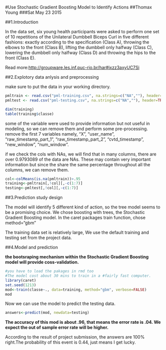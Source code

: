 
#Use Stochastic Gradient Boosting Model to Identify Actions
##Thomax Young
###Sat May 23 2015

##1.Introduction

In the data set, six young health participants were asked to perform one set of 10 repetitions of the Unilateral Dumbbell Biceps Curl in five different fashions: exactly according to the specification (Class A), throwing the elbows to the front (Class B), lifting the dumbbell only halfway (Class C), lowering the dumbbell only halfway (Class D) and throwing the hips to the front (Class E).

Read more:<http://groupware.les.inf.puc-rio.br/har#ixzz3axyUC7Si>


##2.Explotory data anlysis and preprocessing

make sure to put the data in your working directory.

```r
pmltrain <- read.csv("pml-training.csv", na.strings=c("NA",""), header=TRUE)
pmltest <- read.csv("pml-testing.csv", na.strings=c("NA",""), header=TRUE)

dim(training)
table(training$classe)
```

some of the variable were used to provide information but not useful in modeling, so we can remove them and perform some pre-processing. remove the first 7 variables namely, "X", "user_name", "raw_timestamp_part_1", "raw_timestamp_part_2", "cvtd_timestamp", "new_window", "num_window".

if we check the cols with NAs, we will find that in many columns, there are over 0.9793089 of the data are NAs. These may contain very important information but since the share the same percentage throughout all the columns, we can remove them.

```r
col<-colMeans(is.na(pmltrain))>.95
training<-pmltrain[,!col][,-c(1:7)]
testing<-pmltest[,!col][,-c(1:7)]
```


##3.Prediction study design

The model will identify 5 different kind of action, so the tree model seems to be a promising choice. We chose boosting with trees, the Stochastic Gradient Boosting model. In the caret packages train function, chose method="gbm"

The training data set is relatively large, We use the default training and testing set from the project data. 

##4.Model and prediction 

**the bootsraping mechanism within the Stochastic Gradient Boosting model will provide coss-validation.**

```r
#you have to load the pakages in rmd too
#The model cost about 30 mins to train in a #fairly fast computer.
library(caret)
set.seed(1213)
mod<-train(classe~., data=training, method="gbm", verbose=FALSE)
mod
```

Now we can use the model to predict the testing data.

```r

answers<-predict(mod, newdata=testing)

```

**The accuracy of this mod is about .96, that means the error rate is .04. We expect the out of sample error rate will be higher.**

According to the result of project submission, the answers are 100% right.The probability of this event is 0.44, just means I get lucky.  
